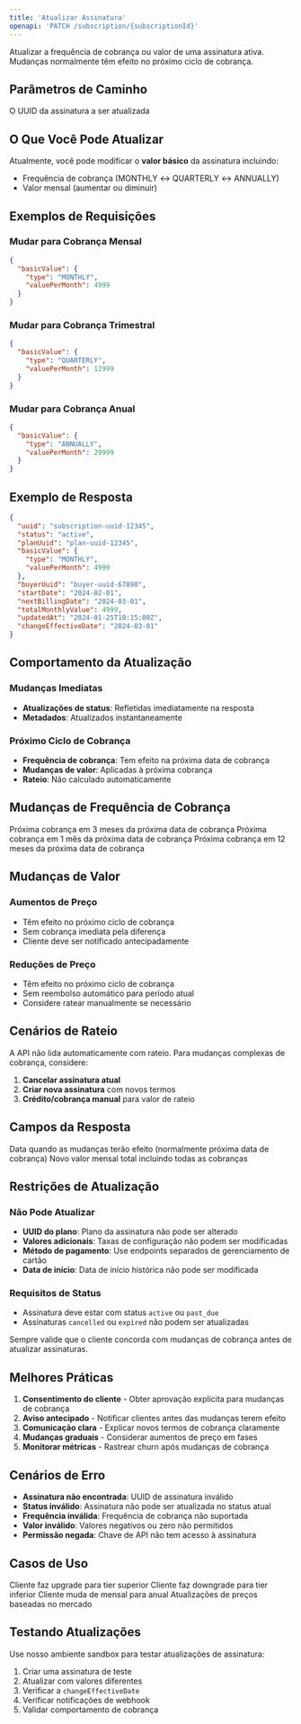 ```yaml
---
title: 'Atualizar Assinatura'
openapi: 'PATCH /subscription/{subscriptionId}'
---
```


Atualizar a frequência de cobrança ou valor de uma assinatura ativa. Mudanças normalmente têm efeito no próximo ciclo de cobrança.

## Parâmetros de Caminho

<ParamField path="subscriptionId" type="string" required>
  O UUID da assinatura a ser atualizada
</ParamField>

## O Que Você Pode Atualizar

Atualmente, você pode modificar o **valor básico** da assinatura incluindo:
- Frequência de cobrança (MONTHLY ↔ QUARTERLY ↔ ANNUALLY)
- Valor mensal (aumentar ou diminuir)

## Exemplos de Requisições

### Mudar para Cobrança Mensal
```json Requisição Mensal
{
  "basicValue": {
    "type": "MONTHLY",
    "valuePerMonth": 4999
  }
}
```

### Mudar para Cobrança Trimestral
```json Requisição Trimestral
{
  "basicValue": {
    "type": "QUARTERLY",
    "valuePerMonth": 12999
  }
}
```

### Mudar para Cobrança Anual
```json Requisição Anual
{
  "basicValue": {
    "type": "ANNUALLY",
    "valuePerMonth": 29999
  }
}
```

## Exemplo de Resposta

```json Resposta
{
  "uuid": "subscription-uuid-12345",
  "status": "active",
  "planUuid": "plan-uuid-12345",
  "basicValue": {
    "type": "MONTHLY",
    "valuePerMonth": 4999
  },
  "buyerUuid": "buyer-uuid-67890",
  "startDate": "2024-02-01",
  "nextBillingDate": "2024-03-01",
  "totalMonthlyValue": 4999,
  "updatedAt": "2024-01-25T10:15:00Z",
  "changeEffectiveDate": "2024-03-01"
}
```

## Comportamento da Atualização

### Mudanças Imediatas
- **Atualizações de status**: Refletidas imediatamente na resposta
- **Metadados**: Atualizados instantaneamente

### Próximo Ciclo de Cobrança
- **Frequência de cobrança**: Tem efeito na próxima data de cobrança
- **Mudanças de valor**: Aplicadas à próxima cobrança
- **Rateio**: Não calculado automaticamente

## Mudanças de Frequência de Cobrança

<CardGroup cols={3}>
  <Card title="Mensal → Trimestral" icon="arrow-right">
    Próxima cobrança em 3 meses da próxima data de cobrança
  </Card>
  <Card title="Trimestral → Mensal" icon="arrow-right">
    Próxima cobrança em 1 mês da próxima data de cobrança
  </Card>
  <Card title="Qualquer → Anual" icon="arrow-right">
    Próxima cobrança em 12 meses da próxima data de cobrança
  </Card>
</CardGroup>

## Mudanças de Valor

### Aumentos de Preço
- Têm efeito no próximo ciclo de cobrança
- Sem cobrança imediata pela diferença
- Cliente deve ser notificado antecipadamente

### Reduções de Preço
- Têm efeito no próximo ciclo de cobrança
- Sem reembolso automático para período atual
- Considere ratear manualmente se necessário

## Cenários de Rateio

A API não lida automaticamente com rateio. Para mudanças complexas de cobrança, considere:

1. **Cancelar assinatura atual**
2. **Criar nova assinatura** com novos termos
3. **Crédito/cobrança manual** para valor de rateio

## Campos da Resposta

<ResponseField name="changeEffectiveDate" type="string">
  Data quando as mudanças terão efeito (normalmente próxima data de cobrança)
</ResponseField>

<ResponseField name="totalMonthlyValue" type="integer">
  Novo valor mensal total incluindo todas as cobranças
</ResponseField>

## Restrições de Atualização

### Não Pode Atualizar
- **UUID do plano**: Plano da assinatura não pode ser alterado
- **Valores adicionais**: Taxas de configuração não podem ser modificadas
- **Método de pagamento**: Use endpoints separados de gerenciamento de cartão
- **Data de início**: Data de início histórica não pode ser modificada

### Requisitos de Status
- Assinatura deve estar com status `active` ou `past_due`
- Assinaturas `cancelled` ou `expired` não podem ser atualizadas

<Warning>
  Sempre valide que o cliente concorda com mudanças de cobrança antes de atualizar assinaturas.
</Warning>

## Melhores Práticas

1. **Consentimento do cliente** - Obter aprovação explícita para mudanças de cobrança
2. **Aviso antecipado** - Notificar clientes antes das mudanças terem efeito
3. **Comunicação clara** - Explicar novos termos de cobrança claramente
4. **Mudanças graduais** - Considerar aumentos de preço em fases
5. **Monitorar métricas** - Rastrear churn após mudanças de cobrança

## Cenários de Erro

- **Assinatura não encontrada**: UUID de assinatura inválido
- **Status inválido**: Assinatura não pode ser atualizada no status atual
- **Frequência inválida**: Frequência de cobrança não suportada
- **Valor inválido**: Valores negativos ou zero não permitidos
- **Permissão negada**: Chave de API não tem acesso à assinatura

## Casos de Uso

<CardGroup cols={2}>
  <Card title="Upgrades de Plano" icon="arrow-up">
    Cliente faz upgrade para tier superior
  </Card>
  <Card title="Downgrades de Plano" icon="arrow-down">
    Cliente faz downgrade para tier inferior
  </Card>
  <Card title="Frequência de Cobrança" icon="calendar">
    Cliente muda de mensal para anual
  </Card>
  <Card title="Ajustes de Preço" icon="dollar-sign">
    Atualizações de preços baseadas no mercado
  </Card>
</CardGroup>

## Testando Atualizações

Use nosso ambiente sandbox para testar atualizações de assinatura:

1. Criar uma assinatura de teste
2. Atualizar com valores diferentes
3. Verificar a `changeEffectiveDate`
4. Verificar notificações de webhook
5. Validar comportamento de cobrança